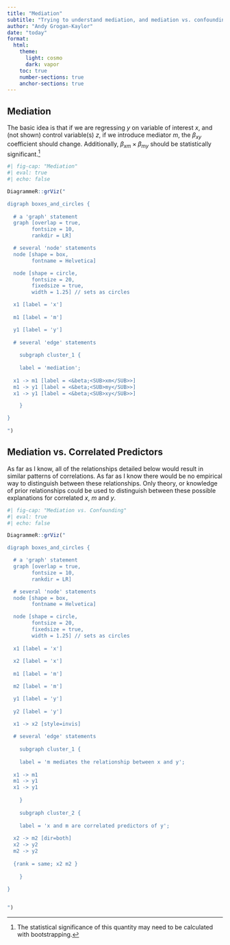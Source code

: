 ```yaml
---
title: "Mediation"
subtitle: "Trying to understand mediation, and mediation vs. confounding"
author: "Andy Grogan-Kaylor"
date: "today"
format: 
  html:
    theme: 
      light: cosmo
      dark: vapor
    toc: true
    number-sections: true
    anchor-sections: true
---
```


## Mediation

The basic idea is that if we are regressing $y$ on variable of interest $x$, and (not shown) control variable(s) $z$, if we introduce mediator $m$, the $\beta_{xy}$ coefficient should change. Additionally, $\beta_{xm} \times \beta_{my}$ should be statistically significant.[^bootstrap]

[^bootstrap]: The statistical significance of this quantity may need to be calculated with bootstrapping.

```r
#| fig-cap: "Mediation"
#| eval: true
#| echo: false

DiagrammeR::grViz("

digraph boxes_and_circles {
  
  # a 'graph' statement
  graph [overlap = true, 
        fontsize = 10,
        rankdir = LR]

  # several 'node' statements
  node [shape = box,
        fontname = Helvetica]

  node [shape = circle,
        fontsize = 20,
        fixedsize = true,
        width = 1.25] // sets as circles

  x1 [label = 'x']
  
  m1 [label = 'm']

  y1 [label = 'y']
  
  # several 'edge' statements
  
 	subgraph cluster_1 {
 	
 	label = 'mediation';
 	
  x1 -> m1 [label = <&beta;<SUB>xm</SUB>>]
  m1 -> y1 [label = <&beta;<SUB>my</SUB>>]
  x1 -> y1 [label = <&beta;<SUB>xy</SUB>>]

 	}  

}
                  
")
```

## Mediation vs. Correlated Predictors

As far as I know, all of the relationships detailed below would result in similar patterns of correlations. As far as I know there would be no empirical way to distinguish between these relationships. Only theory, or knowledge of prior relationships could be used to distinguish between these possible explanations for correlated $x$, $m$ and $y$.

```r
#| fig-cap: "Mediation vs. Confounding"
#| eval: true
#| echo: false

DiagrammeR::grViz("

digraph boxes_and_circles {

  # a 'graph' statement
  graph [overlap = true, 
        fontsize = 10,
        rankdir = LR]

  # several 'node' statements
  node [shape = box,
        fontname = Helvetica]

  node [shape = circle,
        fontsize = 20,
        fixedsize = true,
        width = 1.25] // sets as circles
  
  x1 [label = 'x']
  
  x2 [label = 'x']
  
  m1 [label = 'm']

  m2 [label = 'm']

  y1 [label = 'y']
  
  y2 [label = 'y']
  
  x1 -> x2 [style=invis]

  # several 'edge' statements
 	
 	subgraph cluster_1 {
 	
 	label = 'm mediates the relationship between x and y';
 
  x1 -> m1 
  m1 -> y1 
  x1 -> y1 
  
 	}  
 	
 	subgraph cluster_2 {
 	  
 	label = 'x and m are correlated predictors of y';
  
  x2 -> m2 [dir=both]
  x2 -> y2
  m2 -> y2
  
  {rank = same; x2 m2 }
  
 	}
  
}


")
```
